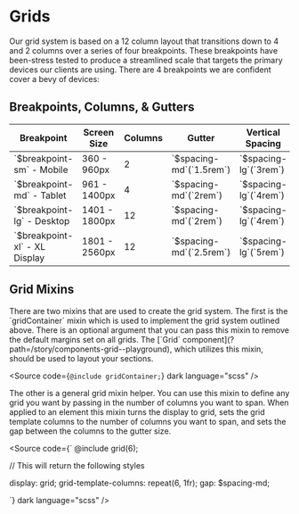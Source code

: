 
<Meta title="Design/Grid Tokens" />

<main className="sb-unstyled doc-wrapper">
<h1 className="h1">Grids</h1>

<span className="p">
  Our grid system is based on a 12 column layout that transitions down to 4 and 2 columns over a series of four
  breakpoints. These breakpoints have been-stress tested to produce a streamlined scale that targets the primary devices
  our clients are using. There are 4 breakpoints we are confident cover a bevy of devices:
</span>

<Grid>
  <div className="grid-example"></div>
  <div className="grid-example"></div>
  <div className="grid-example"></div>
  <div className="grid-example"></div>
  <div className="grid-example"></div>
  <div className="grid-example"></div>
  <div className="grid-example"></div>
  <div className="grid-example"></div>
  <div className="grid-example"></div>
  <div className="grid-example"></div>
  <div className="grid-example"></div>
  <div className="grid-example"></div>

</Grid>

## <span className="h2">Breakpoints, Columns, & Gutters</span>

<table className="token-table">
  <thead>
    <tr>
      <th>Breakpoint</th>
      <th>Screen Size</th>
      <th>Columns</th>
      <th>Gutter</th>
      <th>Vertical Spacing</th>
    </tr>
  </thead>
  <tbody>
    <tr>
      <td>
        <span className="token">`$breakpoint-sm` - Mobile</span>
      </td>
      <td>
        <span className="property">360 - 960px</span>
      </td>
      <td>
        <span className="property">2</span>
      </td>
      <td>
        <span className="property">`$spacing-md`(`1.5rem`)</span>
      </td>
      <td>
        <span className="property">`$spacing-lg`(`3rem`)</span>
      </td>
    </tr>
    <tr>
      <td>
        <span className="token">`$breakpoint-md` - Tablet</span>
      </td>
      <td>
        <span className="property">961 - 1400px</span>
      </td>
      <td>
        <span className="property">4</span>
      </td>
      <td>
        <span className="property">`$spacing-md`(`2rem`)</span>
      </td>
      <td>
        <span className="property">`$spacing-lg`(`4rem`)</span>
      </td>
    </tr>
    <tr>
      <td>
        <span className="token">`$breakpoint-lg` - Desktop</span>
      </td>
      <td>
        <span className="property">1401 - 1800px</span>
      </td>
      <td>
        <span className="property">12</span>
      </td>
      <td>
        <span className="property">`$spacing-md`(`2rem`)</span>
      </td>
      <td>
        <span className="property">`$spacing-lg`(`4rem`)</span>
      </td>
    </tr>
    <tr>
      <td>
        <span className="token">`$breakpoint-xl` - XL Display</span>
      </td>
      <td>
        <span className="property">1801 - 2560px</span>
      </td>
      <td>
        <span className="property">12</span>
      </td>
      <td>
        <span className="property">`$spacing-md`(`2.5rem`)</span>
      </td>
      <td>
        <span className="property">`$spacing-lg`(`5rem`)</span>
      </td>
    </tr>
  </tbody>
</table>

## <span className="h2">Grid Mixins</span>

<span className="p">
  There are two mixins that are used to create the grid system. The first is the `gridContainer` mixin which is used to implement the grid system outlined above. There is an optional argument that you can pass this mixin to remove the default margins set on all grids. The [`Grid` component](?path=/story/components-grid--playground), which utilizes this mixin, should be used to layout your sections.

<Source code={`@include gridContainer;`} dark language="scss" />

</span>

<span className="p">
  The other is a general grid mixin helper. You can use this mixin to define any grid you want by passing in the number of columns you want to span. When applied to an element this mixin turns the display to grid, sets the grid template columns to the number of columns you want to span, and sets the gap between the columns to the gutter size.

<Source code={`
@include grid(6);

// This will return the following styles

display: grid;
grid-template-columns: repeat(6, 1fr);
gap: $spacing-md;

`} dark language="scss" />

</span>

</main>
